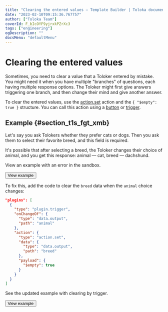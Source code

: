 ```yaml
---
title: "Clearing the entered values — Template Builder | Toloka documentation"
date: "2023-02-10T09:15:36.767757"
author: ["Toloka Team"]
coverId: F_bIcOYF9yjrxkPZrXc3
tags: ["engineering"]
ogDescription: ""
docsMenu: "defaultMenu"
---
```



# Clearing the entered values

Sometimes, you need to clear a value that a Toloker entered by mistake. You might need it when you have multiple "branches" of questions, each having multiple response options. The Toloker might first give answers triggering one branch, and then change their mind and give another answer.

To clear the entered values, use the [action.set](/docs/template-builder/reference/action.set) action and the `{ "$empty": true }` structure. You can call this action using a [button](/docs/template-builder/reference/view.action-button) or [trigger](/docs/template-builder/reference/plugin.trigger).

## Example {#section_t1s_fgt_xmb}

Let's say you ask Tolokers whether they prefer cats or dogs. Then you ask them to select their favorite breed, and this field is required.

It's possible that after selecting a breed, the Toloker changes their choice of animal, and you get this response: animal — cat, breed — dachshund.

View an example with an error in the sandbox.

<Button themeColor="light" view="default" size="l" type="link" url="https://ya.cc/t/0Ho2_pzu3ttAor">View example</Button>

To fix this, add the code to clear the `breed` data when the `animal` choice changes:

```json
"plugins": [
  {
    "type": "plugin.trigger",
    "onChangeOf": {
      "type": "data.output",
      "path": "animal"
    },
    "action": {
      "type": "action.set",
      "data": {
        "type": "data.output",
        "path": "breed"
      },
      "payload": {
        "$empty": true
      }
    }
  }
]
```

See the updated example with clearing by trigger.

<Button themeColor="light" view="default" size="l" type="link" url="https://ya.cc/t/jknPjrTl3ttAqw">View example</Button>

<ContactSupport/>
